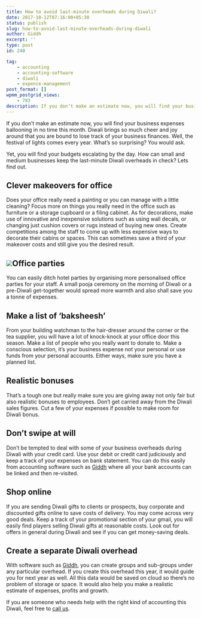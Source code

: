```yaml
---
title: How to avoid last-minute overheads during Diwali?
date: 2017-10-12T07:16:00+05:30
status: publish
slug: how-to-avoid-last-minute-overheads-during-diwali
author: Giddh
excerpt: ''
type: post
id: 240

tag:
    - accounting
    - accounting-software
    - diwali
    - expence-management
post_format: []
wpmm_postgrid_views:
    - 783
description: If you don’t make an estimate now, you will find your business expenses ballooning in no time this month. Diwali brings so much cheer and joy around
---
```

If you don’t make an estimate now, you will find your business expenses ballooning in no time this month. Diwali brings so much cheer and joy around that you are bound to lose track of your business finances. Well, the festival of lights comes every year. What’s so surprising? You would ask.

Yet, you will find your budgets escalating by the day. How can small and medium businesses keep the last-minute Diwali overheads in check? Lets find out.

**Clever makeovers for office**
-------------------------------

Does your office really need a painting or you can manage with a little cleaning? Focus more on things you really need in the office such as furniture or a storage cupboard or a filing cabinet. As for decorations, make use of innovative and inexpensive solutions such as using wall decals, or changing just cushion covers or rugs instead of buying new ones. Create competitions among the staff to come up with less expensive ways to decorate their cabins or spaces. This can sometimes save a third of your makeover costs and still give you the desired result.

<img class="wp-block-image size-large" src = "https://miro.medium.com/max/1536/1*n0KrvxTjeBoBQVd_ODv9WQ.jpeg" />**Office parties**
------------------

You can easily ditch hotel parties by organising more personalised office parties for your staff. A small pooja ceremony on the morning of Diwali or a pre-Diwali get-together would spread more warmth and also shall save you a tonne of expenses.

**Make a list of ‘baksheesh’**
------------------------------

From your building watchman to the hair-dresser around the corner or the tea supplier, you will have a lot of knock-knock at your office door this season. Make a list of people who you really want to donate to. Make a conscious selection, it’s your business expense not your personal or use funds from your personal accounts. Either ways, make sure you have a planned list.

**Realistic bonuses**
---------------------

That’s a tough one but really make sure you are giving away not only fair but also realistic bonuses to employees. Don’t get carried away from the Diwali sales figures. Cut a few of your expenses if possible to make room for Diwali bonus.

**Don’t swipe at will**
-----------------------

Don’t be tempted to deal with some of your business overheads during Diwali with your credit card. Use your debit or credit card judiciously and keep a track of your expenses on bank statement. You can do this easily from accounting software such as [Giddh](https://giddh.com) where all your bank accounts can be linked and then re-visited.

**Shop online**
---------------

If you are sending Diwali gifts to clients or prospects, buy corporate and discounted gifts online to save costs of delivery. You may come across very good deals. Keep a track of your promotional section of your gmail, you will easily find players selling Diwali gifts at reasonable costs. Look out for offers in general during Diwali and see if you can get money-saving deals.

**Create a separate Diwali overhead**
-------------------------------------

With software such as [Giddh](https://giddh.com), you can create groups and sub-groups under any particular overhead. If you create this overhead this year, it would guide you for next year as well. All this data would be saved on cloud so there’s no problem of storage or space. It would also help you make a realistic estimate of expenses, profits and growth.

If you are someone who needs help with the right kind of accounting this Diwali, feel free to [call us](https://giddh.com).